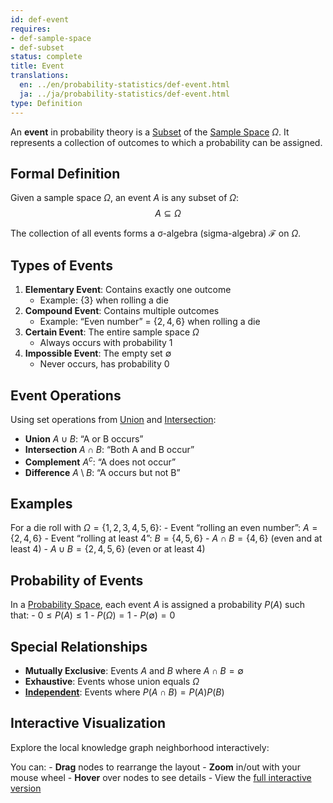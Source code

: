 ```yaml
---
id: def-event
requires:
- def-sample-space
- def-subset
status: complete
title: Event
translations:
  en: ../en/probability-statistics/def-event.html
  ja: ../ja/probability-statistics/def-event.html
type: Definition
---
```


An **event** in probability theory is a [Subset](../logic-set-theory/def-subset.qmd) of the [Sample Space](def-sample-space.qmd) $\Omega$. It represents a collection of outcomes to which a probability can be assigned.

## Formal Definition

Given a sample space $\Omega$, an event $A$ is any subset of $\Omega$:
$$A \subseteq \Omega$$

The collection of all events forms a σ-algebra (sigma-algebra) $\mathcal{F}$ on $\Omega$.

## Types of Events

1. **Elementary Event**: Contains exactly one outcome
   - Example: $\{3\}$ when rolling a die

2. **Compound Event**: Contains multiple outcomes
   - Example: "Even number" = $\{2, 4, 6\}$ when rolling a die

3. **Certain Event**: The entire sample space $\Omega$
   - Always occurs with probability 1

4. **Impossible Event**: The empty set $\emptyset$
   - Never occurs, has probability 0

## Event Operations

Using set operations from [Union](../logic-set-theory/def-union.qmd) and [Intersection](../logic-set-theory/def-intersection.qmd):

- **Union** $A \cup B$: "A or B occurs"
- **Intersection** $A \cap B$: "Both A and B occur"
- **Complement** $A^c$: "A does not occur"
- **Difference** $A \setminus B$: "A occurs but not B"

## Examples

For a die roll with $\Omega = \{1, 2, 3, 4, 5, 6\}$:
- Event "rolling an even number": $A = \{2, 4, 6\}$
- Event "rolling at least 4": $B = \{4, 5, 6\}$
- $A \cap B = \{4, 6\}$ (even and at least 4)
- $A \cup B = \{2, 4, 5, 6\}$ (even or at least 4)

## Probability of Events

In a [Probability Space](def-probability-space.qmd), each event $A$ is assigned a probability $P(A)$ such that:
- $0 \leq P(A) \leq 1$
- $P(\Omega) = 1$
- $P(\emptyset) = 0$

## Special Relationships

- **Mutually Exclusive**: Events $A$ and $B$ where $A \cap B = \emptyset$
- **Exhaustive**: Events whose union equals $\Omega$
- **[Independent](def-independence.qmd)**: Events where $P(A \cap B) = P(A)P(B)$

## Interactive Visualization

Explore the local knowledge graph neighborhood interactively:

::: {.graph-viz data-id="def-event" data-width="700" data-height="500"}
:::

You can:
- **Drag** nodes to rearrange the layout
- **Zoom** in/out with your mouse wheel
- **Hover** over nodes to see details
- View the [full interactive version](../../output/interactive/en/def-event.html){target="_blank"}
